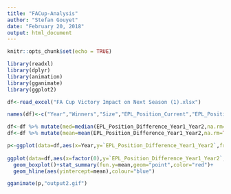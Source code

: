 ```yaml
---
title: "FACup-Analysis"
author: "Stefan Gouyet"
date: "February 20, 2018"
output: html_document
---
```


```r
knitr::opts_chunk$set(echo = TRUE)

library(readxl)
library(dplyr)
library(animation)
library(gganimate)
library(ggplot2)

df<-read_excel("FA Cup Victory Impact on Next Season (1).xlsx")

names(df)<-c("Year","Winners","Size","EPL_Position_Current","EPL_Position_Next","EPL_Position_Difference_Year1_Year2")

df<-df %>% mutate(med=median(EPL_Position_Difference_Year1_Year2,na.rm=TRUE))
df<-df %>% mutate(mean=mean(EPL_Position_Difference_Year1_Year2,na.rm=TRUE))

p<-ggplot(data=df,aes(x=Year,y=`EPL_Position_Difference_Year1_Year2`,frame = Year,cumulative=TRUE))+geom_hline(aes(yintercept = mean),color="blue")+geom_hline(aes(yintercept=med),color="red")+geom_point()+labs(x="\nYear", y = "Difference in League Position (Year 1 - Year 2)",caption = "Source: The Football Association\nWikipedia") + ggtitle("Impact of Winning FA Cup on English League Position (1890-2016)")+scale_x_continuous(breaks = seq(1890, 2016, by = 10))+ theme(plot.title = element_text(hjust = 0.5))+  geom_text(data=subset(df, EPL_Position_Difference_Year1_Year2>10 | EPL_Position_Difference_Year1_Year2 < -10),nudge_y = 0.6, check_overlap = TRUE, size =2, aes(label=Winners))
  
ggplot(data=df,aes(x=factor(0),y=`EPL_Position_Difference_Year1_Year2`,frame = Year))+
  geom_boxplot()+stat_summary(fun.y=mean,geom="point",color="red")+
  geom_hline(aes(yintercept=mean),colour="blue")

gganimate(p,"output2.gif")


```